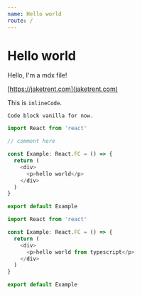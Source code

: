 ```yaml
---
name: Hello world
route: /
---
```


# Hello world

Hello, I'm a mdx file!

[https://jaketrent.com](jaketrent.com)

This is `inlineCode`.

```
Code block vanilla for now.
```

```typescript
import React from 'react'

// comment here

const Example: React.FC = () => {
  return (
    <div>
      <p>hello world</p>
    </div>
  )
}

export default Example
```

```typescript codesandbox=default
import React from 'react'

const Example: React.FC = () => {
  return (
    <div>
      <p>hello world from typescript</p>
    </div>
  )
}

export default Example
```
